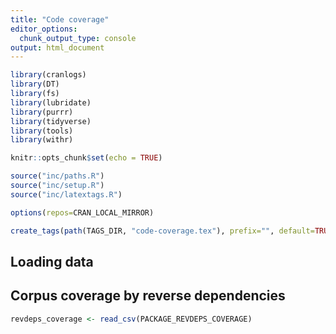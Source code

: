 ```yaml
---
title: "Code coverage"
editor_options: 
  chunk_output_type: console
output: html_document
---
```


```r
library(cranlogs)
library(DT)
library(fs)
library(lubridate)
library(purrr)
library(tidyverse)
library(tools)
library(withr)

knitr::opts_chunk$set(echo = TRUE)

source("inc/paths.R")
source("inc/setup.R")
source("inc/latextags.R")

options(repos=CRAN_LOCAL_MIRROR)

create_tags(path(TAGS_DIR, "code-coverage.tex"), prefix="", default=TRUE)
```

## Loading data

## Corpus coverage by reverse dependencies

```r
revdeps_coverage <- read_csv(PACKAGE_REVDEPS_COVERAGE)
```

